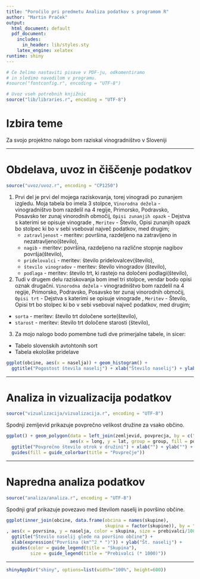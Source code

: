 ```yaml
---
title: "Poročilo pri predmetu Analiza podatkov s programom R"
author: "Martin Praček"
output:
  html_document: default
  pdf_document:
    includes:
      in_header: lib/styles.sty
    latex_engine: xelatex
runtime: shiny
---
```


```r
# Če želimo nastaviti pisave v PDF-ju, odkomentiramo
# in sledimo navodilom v programu.
#source("fontconfig.r", encoding = "UTF-8")

# Uvoz vseh potrebnih knjižnic
source("lib/libraries.r", encoding = "UTF-8")
```

# Izbira teme

Za svojo projektno nalogo bom raziskal vinogradništvo v Sloveniji

***

# Obdelava, uvoz in čiščenje podatkov

```r
source("uvoz/uvoz.r", encoding = "CP1250")
```


1.
Prvi del je prvi del mojega raziskovanja, torej vinogradi po zunanjem izgledu. Moja tabela bo imela 3 stolpce, 
`Vinorodna dežela` - vinogradništvo bom razdelil na 4 regije, Primorsko, Podravsko, Posavsko ter zunaj vinorodnih območij,
`Opisi zunanjih opazk` - Dejstva s katerimi se opisuje vinograde ,
`Meritev` - Število,
Opisi zunanjih opazk bo stolpec ki bo v sebi vseboval največ podatkov, med drugim;
  - `zatravljenost` - meritev: površina, razdeljeno na zatravljeno in nezatravljeno(število),
  - `nagib` - meritev: površina, razdeljeno na različne stopnje nagibov površja(število),
  - `pridelovalci` - meritev: število pridelovalcev(število),
  - `število vinogradov` - meritev: število vinogradov (število),
  - `podlaga` - meritev: število trt, ki rastejo na določeni podlagi(število),
 
  
2. Tudi v drugem delu raziskovanja bom imel tri stolpce, vendar bodo opisi oznak drugačni.
`Vinorodna dežela` - vinogradništvo bom razdelil na 4 regije, Primorsko, Podravsko, Posavsko ter zunaj vinorodnih območij,
`Opisi trt` - Dejstva s katerimi se opisuje vinograde ,
`Meritev` - Število,
Opisi trt bo stolpec ki bo v sebi vseboval največ podatkov, med drugim;
  - `sorta` - meritev: število trt določene sorte(število),
  - `starost` - meritev: število trt določene starosti (število),

3. Za mojo nalogo bodo pomembne tudi dve primerjalne tabele, in sicer:
  - Tabelo slovenskih avtohtonih sort
  - Tabela ekološke pridelave 
  


```r
ggplot(obcine, aes(x = naselja)) + geom_histogram() +
  ggtitle("Pogostost števila naselij") + xlab("Število naselij") + ylab("Število občin")
```

***

# Analiza in vizualizacija podatkov

```r
source("vizualizacija/vizualizacija.r", encoding = "UTF-8")
```

Spodnji zemljevid prikazuje povprečno velikost družine za vsako občino.

```r
ggplot() + geom_polygon(data = left_join(zemljevid, povprecja, by = c("OB_UIME" = "obcina")),
                        aes(x = long, y = lat, group = group, fill = povprecje)) +
  ggtitle("Povprečno število otrok v družini") + xlab("") + ylab("") +
  guides(fill = guide_colorbar(title = "Povprečje"))
```

***

# Napredna analiza podatkov

```r
source("analiza/analiza.r", encoding = "UTF-8")
```

Spodnji graf prikazuje povezavo med številom naselij in površino občine.

```r
ggplot(inner_join(obcine, data.frame(obcina = names(skupine),
                                     skupina = factor(skupine)), by = "obcina")
, aes(x = povrsina, y = naselja, color = skupina, size = prebivalci/1000)) + geom_point() +
  ggtitle("Število naselij glede na površino občine") +
  xlab(expression("Površina (km"^2 * ")")) + ylab("Št. naselij") +
  guides(color = guide_legend(title = "Skupina"),
         size = guide_legend(title = "Prebivalci (* 1000)"))
```

***

```r
shinyAppDir("shiny", options=list(width="100%", height=600))
```
